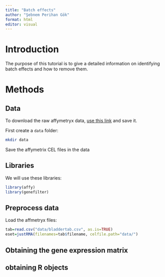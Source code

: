 ```yaml
---
title: "Batch effects"
author: "Şebnem Perihan Gök"
format: html
editor: visual
---
```


# Introduction

The purpose of this tutorial is to give a detailed information on identifying batch effects and how to remove them.

# Methods

## Data

To download the raw affymetryx data, [use this link](https://ndownloader.figshare.com/files/4862323) and save it.

First create a `data` folder:

``` bash
mkdir data
```

Save the affymetrix CEL files in the data

## Libraries

We will use these libraries:

```r
library(affy)
library(genefilter)
```

## Preprocess data

Load the affmetryx files:

```r
tab=read.csv("data/bladdertab.csv", as.is=TRUE)
eset=justRMA(filenames=tab$filename, celfile.path="data/")
```
## Obtaining the gene expression matrix

## obtaining R objects


